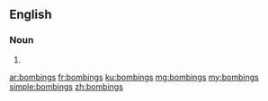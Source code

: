 ==English==

===Noun===
{{head|en}}
# {{plural of|bombing}}

[[ar:bombings]]
[[fr:bombings]]
[[ku:bombings]]
[[mg:bombings]]
[[my:bombings]]
[[simple:bombings]]
[[zh:bombings]]